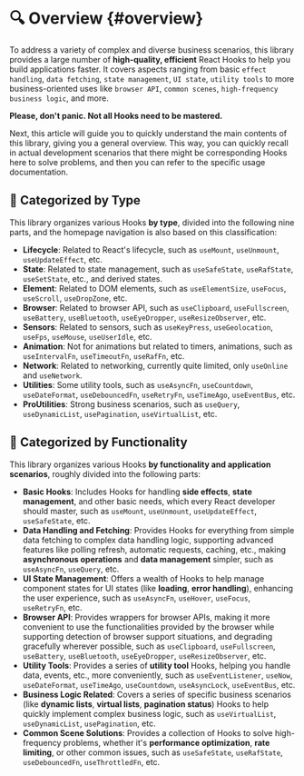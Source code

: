 # 🔍 Overview \{#overview}

To address a variety of complex and diverse business scenarios, this library provides a large number of **high-quality, efficient** React Hooks to help you build applications faster. It covers aspects ranging from basic `effect handling`, `data fetching`, `state management`, `UI state`, `utility tools` to more business-oriented uses like `browser API`, `common scenes`, `high-frequency business logic`, and more.

**Please, don't panic. Not all Hooks need to be mastered.**

Next, this article will guide you to quickly understand the main contents of this library, giving you a general overview. This way, you can quickly recall in actual development scenarios that there might be corresponding Hooks here to solve problems, and then you can refer to the specific usage documentation.

## 🔖 Categorized by Type

This library organizes various Hooks **by type**, divided into the following nine parts, and the homepage navigation is also based on this classification:

- **Lifecycle**: Related to React's lifecycle, such as `useMount`, `useUnmount`, `useUpdateEffect`, etc.
- **State**: Related to state management, such as `useSafeState`, `useRafState`, `useSetState`, etc., and derived states.
- **Element**: Related to DOM elements, such as `useElementSize`, `useFocus`, `useScroll`, `useDropZone`, etc.
- **Browser**: Related to browser API, such as `useClipboard`, `useFullscreen`, `useBattery`, `useBluetooth`, `useEyeDropper`, `useResizeObserver`, etc.
- **Sensors**: Related to sensors, such as `useKeyPress`, `useGeolocation`, `useFps`, `useMouse`, `useUserIdle`, etc.
- **Animation**: Not for animations but related to timers, animations, such as `useIntervalFn`, `useTimeoutFn`, `useRafFn`, etc.
- **Network**: Related to networking, currently quite limited, only `useOnline` and `useNetwork`.
- **Utilities**: Some utility tools, such as `useAsyncFn`, `useCountdown`, `useDateFormat`, `useDebouncedFn`, `useRetryFn`, `useTimeAgo`, `useEventBus`, etc.
- **ProUtilities**: Strong business scenarios, such as `useQuery`, `useDynamicList`, `usePagination`, `useVirtualList`, etc.

## 🍱 Categorized by Functionality

This library organizes various Hooks **by functionality and application scenarios**, roughly divided into the following parts:

- **Basic Hooks**: Includes Hooks for handling **side effects**, **state management**, and other basic needs, which every React developer should master, such as `useMount`, `useUnmount`, `useUpdateEffect`, `useSafeState`, etc.
- **Data Handling and Fetching**: Provides Hooks for everything from simple data fetching to complex data handling logic, supporting advanced features like polling refresh, automatic requests, caching, etc., making **asynchronous operations** and **data management** simpler, such as `useAsyncFn`, `useQuery`, etc.
- **UI State Management**: Offers a wealth of Hooks to help manage component states for UI states (like **loading**, **error handling**), enhancing the user experience, such as `useAsyncFn`, `useHover`, `useFocus`, `useRetryFn`, etc.
- **Browser API**: Provides wrappers for browser APIs, making it more convenient to use the functionalities provided by the browser while supporting detection of browser support situations, and degrading gracefully wherever possible, such as `useClipboard`, `useFullscreen`, `useBattery`, `useBluetooth`, `useEyeDropper`, `useResizeObserver`, etc.
- **Utility Tools**: Provides a series of **utility tool** Hooks, helping you handle data, events, etc., more conveniently, such as `useEventListener`, `useNow`, `useDateFormat`, `useTimeAgo`, `useCountdown`, `useAsyncLock`, `useEventBus`, etc.
- **Business Logic Related**: Covers a series of specific business scenarios (like **dynamic lists**, **virtual lists**, **pagination status**) Hooks to help quickly implement complex business logic, such as `useVirtualList`, `useDynamicList`, `usePagination`, etc.
- **Common Scene Solutions**: Provides a collection of Hooks to solve high-frequency problems, whether it's **performance optimization**, **rate limiting**, or other common issues, such as `useSafeState`, `useRafState`, `useDebouncedFn`, `useThrottledFn`, etc.

